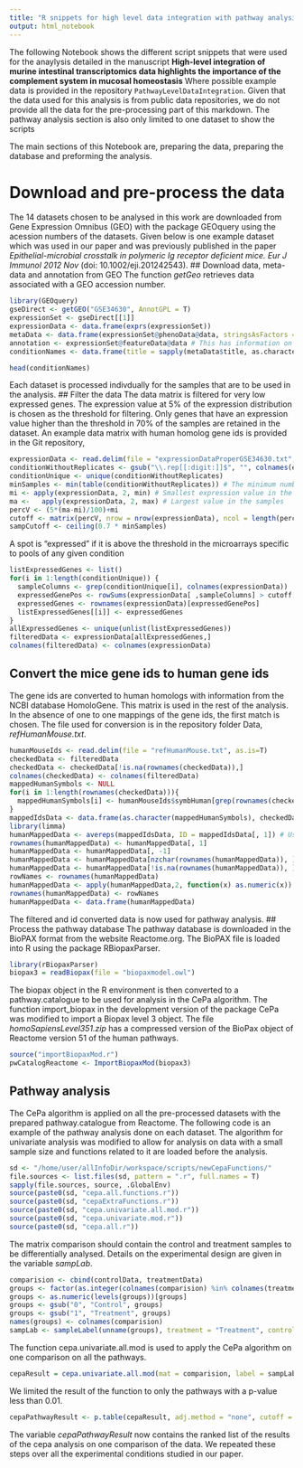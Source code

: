 ```yaml
---
title: "R snippets for high level data integration with pathway analysis"
output: html_notebook
---
```

The following Notebook shows the different script snippets that were used for the anaylysis detailed in the manuscript **High-level integration of murine intestinal transcriptomics data highlights the importance of the complement system in mucosal homeostasis**
Where possible example data is provided in the repository `PathwayLevelDataIntegration`. Given that the data used for this analysis is from public data repositories, we do not provide all the data for the pre-processing part of this markdown. The pathway analysis section is also only limited to one dataset to show the scripts

The main sections of this Notebook are, preparing the data, preparing the database and preforming the analysis.

# Download and pre-process the data
The 14 datasets chosen to be analysed in this work are downloaded from Gene Expression Omnibus (GEO) with the package GEOquery using the acession numbers of the datasets. Given below is one example dataset which was used in our paper and was previously published in the paper *Epithelial-microbial crosstalk in polymeric Ig receptor deficient mice. Eur J Immunol 2012 Nov* (doi: 10.1002/eji.201242543).
## Download data, meta-data and annotation from GEO
The function *getGeo* retrieves data associated with a GEO accession number. 
```r
library(GEOquery)
gseDirect <- getGEO("GSE34630", AnnotGPL = T)
expressionSet <- gseDirect[[1]]
expressionData <- data.frame(exprs(expressionSet))
metaData <- data.frame(expressionSet@phenoData@data, stringsAsFactors = F) # This gives information on the experiment
annotation <- expressionSet@featureData@data # This has information on genes and mapping to other databases
conditionNames <- data.frame(title = sapply(metaData$title, as.character), sourceName = sapply(metaData$source_name_ch1, as.character), stringsAsFactors = F) # This has information on the samples that will be later used as column names
```
```r
head(conditionNames)
```
Each dataset is processed indivdually for the samples that are to be used in the analysis.
## Filter the data
The data matrix is filtered for very low expressed genes. The expression value at 5% of the expression distribution is chosen as the threshold for filtering. Only genes that have an expression value higher than the threshold in 70% of the samples are retained in the dataset.
An example data matrix with human homolog gene ids is provided in the Git repository, 
```r
expressionData <- read.delim(file = "expressionDataProperGSE34630.txt", as.is = T)
conditionWithoutReplicates <- gsub("\\.rep[[:digit:]]$", "", colnames(expressionData)) # remove replicate information 
conditionUnique <- unique(conditionWithoutReplicates) 
minSamples <- min(table(conditionWithoutReplicates)) # The minimum number of samples per experimental condition
mi <- apply(expressionData, 2, min) # Smallest expression value in the samples
ma <-   apply(expressionData, 2, max) # Largest value in the samples 
percV <- (5*(ma-mi)/100)+mi
cutoff <- matrix(percV, nrow = nrow(expressionData), ncol = length(percV), byrow = TRUE)
sampCutoff <- ceiling(0.7 * minSamples)
```
A spot is "expressed" if it is above the threshold in the microarrays specific to pools of any given condition 
```r
listExpressedGenes <- list()
for(i in 1:length(conditionUnique)) {
  sampleColumns <- grep(conditionUnique[i], colnames(expressionData))
  expressedGenePos <- rowSums(expressionData[ ,sampleColumns] > cutoff[ ,sampleColumns]) >= sampCutoff
  expressedGenes <- rownames(expressionData)[expressedGenePos]
  listExpressedGenes[[i]] <- expressedGenes
}
allExpressedGenes <- unique(unlist(listExpressedGenes))
filteredData <- expressionData[allExpressedGenes,]
colnames(filteredData) <- colnames(expressionData)
```
## Convert the mice gene ids to human gene ids
The gene ids are converted to human homologs with information from the NCBI database HomoloGene. This matrix is used in the rest of the analysis. In the absence of one to one mappings of the gene ids, the first match is chosen. The file used for conversion is in the repository folder Data, *refHumanMouse.txt*.
```r
humanMouseIds <- read.delim(file = "refHumanMouse.txt", as.is=T)
checkedData <- filteredData
checkedData <- checkedData[!is.na(rownames(checkedData)),]
colnames(checkedData) <- colnames(filteredData)
mappedHumanSymbols <- NULL
for(i in 1:length(rownames(checkedData))){ 
  mappedHumanSymbols[i] <- humanMouseIds$symbHuman[grep(rownames(checkedData)[i], humanMouseIds$entrezMouse)][1] # If there are multiple matches choose the first one
}
mappedIdsData <- data.frame(as.character(mappedHumanSymbols), checkedData, stringsAsFactors = F)
library(limma)
humanMappedData <- avereps(mappedIdsData, ID = mappedIdsData[, 1]) # Use the function from the package limma to average rows with the same human gene symbol
rownames(humanMappedData) <- humanMappedData[, 1]
humanMappedData <- humanMappedData[, -1]
humanMappedData <- humanMappedData[nzchar(rownames(humanMappedData)), ]
humanMappedData <- humanMappedData[!is.na(rownames(humanMappedData)), ]
rowNames <- rownames(humanMappedData)
humanMappedData <- apply(humanMappedData,2, function(x) as.numeric(x))
rownames(humanMappedData) <- rowNames
humanMappedData <- data.frame(humanMappedData)
```
The filtered and id converted data is now used for pathway analysis.
## Process the pathway database
The pathway database is downloaded in the BioPAX format from the website Reactome.org. The BioPAX file is loaded into R using the package RBiopaxParser.
```r
library(rBiopaxParser)
biopax3 = readBiopax(file = "biopaxmodel.owl")
```
The biopax object in the R environment is then converted to a pathway.catalogue to be used for analysis in the CePa algorithm. The function import_biopax in the development version of the package CePa was modified to import a Biopax level 3 object. The file *homoSapiensLevel351.zip* has a compressed version of the BioPax object of Reactome version 51 of the human pathways.
```r
source("importBiopaxMod.r")
pwCatalogReactome <- ImportBiopaxMod(biopax3)
```
## Pathway analysis
The CePa algorithm is applied on all the pre-processed datasets with the prepared pathway.catalogue from Reactome. The following code is an example of the pathway analysis done on each dataset.
The algorithm for univariate analysis was modified to allow for analysis on data with a small sample size and functions related to it are loaded before the analysis.
```r
sd <- "/home/user/allInfoDir/workspace/scripts/newCepaFunctions/"
file.sources <- list.files(sd, pattern = ".r", full.names = T)
sapply(file.sources, source, .GlobalEnv)
source(paste0(sd, "cepa.all.functions.r"))
source(paste0(sd, "cepaExtraFunctions.r"))
source(paste0(sd, "cepa.univariate.all.mod.r"))
source(paste0(sd, "cepa.univariate.mod.r"))
source(paste0(sd, "cepa.all.r"))
```
The matrix comparison should contain the control and treatment samples to be differentially analysed. Details on the experimental design are given in the variable *sampLab*.
```r
comparision <- cbind(controlData, treatmentData)
groups <- factor(as.integer(colnames(comparision) %in% colnames(treatmentData)))          
groups <- as.numeric(levels(groups))[groups]
groups <- gsub("0", "Control", groups)                   
groups <- gsub("1", "Treatment", groups)
names(groups) <- colnames(comparision)
sampLab <- sampleLabel(unname(groups), treatment = "Treatment", control = "Control")
```
The function cepa.univariate.all.mod is used to apply the CePa algorithm on one comparison on all the pathways. 
```r
cepaResult = cepa.univariate.all.mod(mat = comparision, label = sampLab, cen = c("in.reach", "out.reach"), pc = pwCatalogFinal) 
```
We limited the result of the function to only the pathways with a p-value less than 0.01.
```r
cepaPathwayResult <- p.table(cepaResult, adj.method = "none", cutoff = 0.01)
```
The variable *cepaPathwayResult* now contains the ranked list of the results of the cepa analysis on one comparison of the data. We repeated these steps over all the experimental conditions studied in our paper.